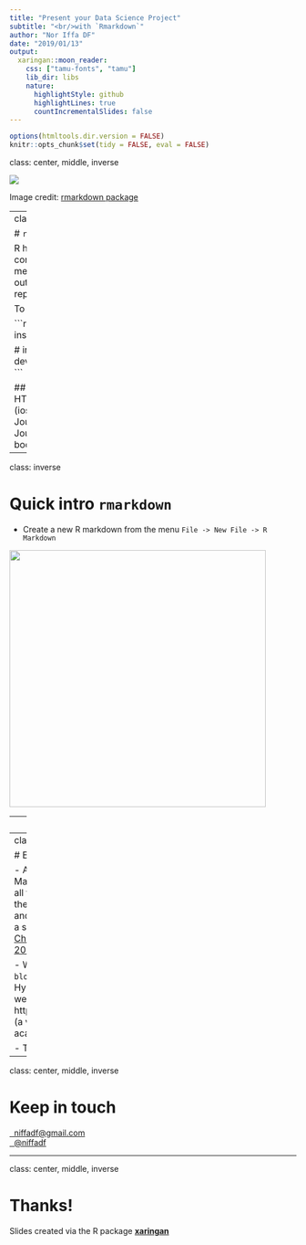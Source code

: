 ---
title: "Present your Data Science Project"
subtitle: "<br/>with `Rmarkdown`"
author: "Nor Iffa DF"
date: "2019/01/13"
output:
  xaringan::moon_reader:
    css: ["tamu-fonts", "tamu"]
    lib_dir: libs
    nature:
      highlightStyle: github
      highlightLines: true
      countIncrementalSlides: false
---

```{r setup, include=FALSE}
options(htmltools.dir.version = FALSE)
knitr::opts_chunk$set(tidy = FALSE, eval = FALSE)
```

class: center, middle, inverse

![](images/rmarkdown.png)

Image credit: [rmarkdown package](https://bookdown.org/yihui/rmarkdown/)

---
class: inverse

# `rmarkdown`

R has excellent utilities for reporting and communication including `rmarkdown` (a method for integrating code, graphical output, and text into a journal-quality report) and Shiny.

To install the rmarkdown package in R:

```{r}
# Install from CRAN
install.packages('rmarkdown')

# install from GitHub
devtools::install_github('rstudio/rmarkdown')
```


## [RStudio Formats](https://rmarkdown.rstudio.com/formats.html)
- Documents (PDF, HTML, Notebook, Word)
- Presentation (ioslides, reveal.js, Slidy, Powerpoint)
- Journals (JSS, ACM, ACS, ctex, Elvesiers Journal)
- Shiny
- More (flexdashboard, bookdown, blogdown, tufte)

---

class: inverse

# Quick intro `rmarkdown`

- Create a new R markdown from the menu `File -> New File -> R Markdown`

<img src="images/rr.png" width="auto" height="450" align= "center"/>

---
class: inverse

# Rpubs 
- If you dont want to publish a whole website
- You can just publish r markdown html output to Rpubs


[Example: http://rpubs.com/niffadf16/first_rmd](http://rpubs.com/niffadf16/first_rmd)

<img src="images/rpubs.png" width="auto" height="450" align= "center"/>



---
class: inverse

# Examples

- Airbnb uses R Markdown to document all their analyses in R, so they can combine code and data visualizations in a single report. [Bion, Chang, and Goodman 2018](https://doi.org/10.1080/00031305.2017.1392362.)

- Writing blog using `blogdown`  Rob J Hyndman’s personal website: https://robjhyndman.com (a very comprehensive academic website)

- This slide.

---

class: center, middle, inverse

# Keep in touch


<a href="mailto:niffadf@gmail.com"><i class="fa fa-paper-plane fa-fw"></i>&nbsp; niffadf@gmail.com</a><br>
<a href="http://github.com/niffadf"><i class="fa fa-github fa-fw"></i>&nbsp; @niffadf</a><br>

---

class: center, middle, inverse

# Thanks!

Slides created via the R package [**xaringan**](https://github.com/yihui/xaringan)
